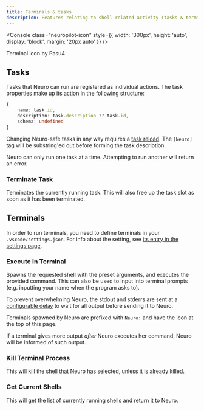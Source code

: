 ```yaml
---
title: Terminals & tasks
description: Features relating to shell-related activity (tasks & terminals)
---
```



<Console class="neuropilot-icon" style={{ width: '300px', height: 'auto', display: 'block', margin: '20px auto' }} />

<p class="icon-credit-text">Terminal icon by Pasu4</p>

## Tasks

Tasks that Neuro can run are registered as individual actions.
The task properties make up its action in the following structure:

```ts
{
    name: task.id,
    description: task.description ?? task.id,
    schema: undefined
}
```

Changing Neuro-safe tasks in any way requires a [task reload](/neuropilot/reference/commands#reload-tasks).
The `[Neuro]` tag will be substring'ed out before forming the task description.

Neuro can only run one task at a time. Attempting to run another will return an error.

### Terminate Task

Terminates the currently running task.
This will also free up the task slot as soon as it has been terminated.

## Terminals

In order to run terminals, you need to define terminals in your `.vscode/settings.json`.
For info about the setting, see [its entry in the settings page](/neuropilot/reference/settings#terminals).

### Execute In Terminal

Spawns the requested shell with the preset arguments, and executes the provided command.
This can also be used to input into terminal prompts (e.g. inputting your name when the program asks to).

To prevent overwhelming Neuro, the stdout and stderrs are sent at a [configurable delay](/neuropilot/references/settings#terminal-context-delay) to wait for all output before sending it to Neuro.

Terminals spawned by Neuro are prefixed with `Neuro:` and have the icon at the top of this page.

<Aside type="tip">

If a terminal gives more output *after* Neuro executes her command, Neuro will be informed of such output.

</Aside>

### Kill Terminal Process

This will kill the shell that Neuro has selected, unless it is already killed.

### Get Current Shells

This will get the list of currently running shells and return it to Neuro.
